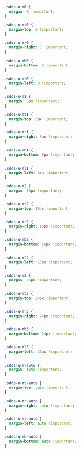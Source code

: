 <Meta title="Utilities/Utility Classes/Margin" />

```css
.sdds-u-m0 {
  margin: 0 !important;
}

.sdds-u-mt0 {
  margin-top: 0 !important;
}

.sdds-u-mr0 {
  margin-right: 0 !important;
}

.sdds-u-mb0 {
  margin-bottom: 0 !important;
}

.sdds-u-ml0 {
  margin-left: 0 !important;
}

.sdds-u-m1 {
  margin: 8px !important;
}

.sdds-u-mt1 {
  margin-top: 8px !important;
}

.sdds-u-mr1 {
  margin-right: 8px !important;
}

.sdds-u-mb1 {
  margin-bottom: 8px !important;
}

.sdds-u-ml1 {
  margin-left: 8px !important;
}

.sdds-u-m2 {
  margin: 16px !important;
}

.sdds-u-mt2 {
  margin-top: 16px !important;
}

.sdds-u-mr2 {
  margin-right: 16px !important;
}

.sdds-u-mb2 {
  margin-bottom: 16px !important;
}

.sdds-u-ml2 {
  margin-left: 16px !important;
}

.sdds-u-m3 {
  margin: 24px !important;
}

.sdds-u-mt3 {
  margin-top: 24px !important;
}

.sdds-u-mr3 {
  margin-right: 24px !important;
}

.sdds-u-mb3 {
  margin-bottom: 24px !important;
}

.sdds-u-ml3 {
  margin-left: 24px !important;
}

.sdds-u-m-auto {
  margin: auto !important;
}

.sdds-u-mt-auto {
  margin-top: auto !important;
}

.sdds-u-mr-auto {
  margin-right: auto !important;
}

.sdds-u-ml-auto {
  margin-left: auto !important;
}

.sdds-u-mb-auto {
  margin-bottom: auto !important;
}
```
